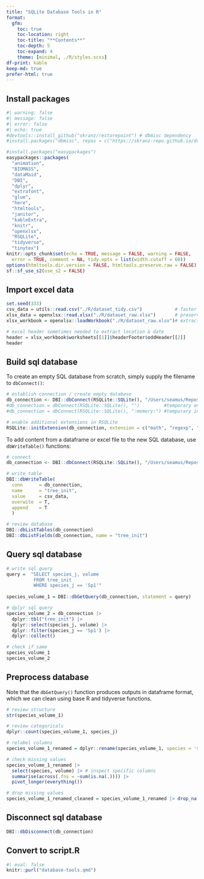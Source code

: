 ```yaml
---
title: "SQLite Database Tools in R"
format: 
  gfm:
    toc: true
    toc-location: right
    toc-title: "**Contents**"
    toc-depth: 5
    toc-expand: 4
    theme: [minimal, ./R/styles.scss]
df-print: kable
keep-md: true
prefer-html: true
---
```


## Install packages

```r
#| warning: false
#| message: false
#| error: false
#| echo: true
#devtools::install_github("skranz/restorepoint") # dbmisc dependency
#install.packages("dbmisc", repos = c("https://skranz-repo.github.io/drat/")) # dbmisc package

#install.packages("easypackages")
easypackages::packages(
  "animation",
  "BIOMASS",
  "dataMaid",
  "DBI",
  "dplyr",
  "extrafont",
  "glue",
  "here",
  "htmltools",
  "janitor",
  "kableExtra",
  "knitr",
  "openxlsx",
  "RSQLite",
  "tidyverse",
  "tinytex")
knitr::opts_chunk$set(echo = TRUE, message = FALSE, warning = FALSE,
  error = TRUE, comment = NA, tidy.opts = list(width.cutoff = 60)) 
options(htmltools.dir.version = FALSE, htmltools.preserve.raw = FALSE)
sf::sf_use_s2(use_s2 = FALSE)
```

## Import excel data

```r
set.seed(333)
csv_data = utils::read.csv("./R/dataset_tidy.csv")            # faster execution
xlsx_data = openxlsx::read.xlsx("./R/dataset_raw.xlsx")       # preserves naming & header data
xlsx_workbook = openxlsx::loadWorkbook("./R/dataset_raw.xlsx")# extract tab/sheet from workbook

# excel header sometimes needed to extract location & date 
header = xlsx_workbook$worksheets[[1]]$headerFooter$oddHeader[[2]]
header
```

## Build sql database

To create an empty SQL database from scratch, simply supply the filename to `dbConnect()`:

```r
# establish connection / create empty database
db_connection <- DBI::dbConnect(RSQLite::SQLite(), "/Users/seamus/Repos/database-tools/R/database.db")
#db_connection = dbConnect(RSQLite::SQLite(), "")         #temporary on-disk database
#db_connection = dbConnect(RSQLite::SQLite(), ":memory:") #temporary in-memory database

# enable additional extensions in RSQLite
RSQLite::initExtension(db_connection, extension = c("math", "regexp", "series", "csv", "uuid"))
```

To add content from a dataframe or excel file to the new SQL database, use `dbWriteTable()` functions: 

```r
# connect
db_connection <- DBI::dbConnect(RSQLite::SQLite(), "/Users/seamus/Repos/database-tools/R/database.db")

# write table
DBI::dbWriteTable(
  conn      = db_connection, 
  name      = "tree_init", 
  value     = csv_data, 
  overwite  = T, 
  append    = T
  )

# review database
DBI::dbListTables(db_connection)
DBI::dbListFields(db_connection, name = "tree_init")
```

## Query sql database

```r
# write sql query
query =  "SELECT species_j, volume
          FROM tree_init
          WHERE species_j == 'Sp1'"
        
species_volume_1 = DBI::dbGetQuery(db_connection, statement = query)

# dplyr sql query
species_volume_2 = db_connection |>
  dplyr::tbl("tree_init") |>
  dplyr::select(species_j, volume) |>
  dplyr::filter(species_j == 'Sp1') |>
  dplyr::collect()

# check if same
species_volume_1
species_volume_2
```
## Preprocess database

Note that the `dbGetQuery()` function produces outputs in dataframe format, which we can clean using base R and tidyverse functions.

```r
# review structure
str(species_volume_1)

# review categoricals 
dplyr::count(species_volume_1, species_j)

# relabel columns
species_volume_1_renamed = dplyr::rename(species_volume_1, species = 'species_j')

# check missing values
species_volume_1_renamed |>
  select(species, volume) |> # inspect specific columns
  summarise(across(.fns = ~sum(is.na(.)))) |>
  pivot_longer(everything())

# drop missing values
species_volume_1_renamed_cleaned = species_volume_1_renamed |> drop_na()
```

## Disconnect sql database

```r
DBI::dbDisconnect(db_connection)
```

 
## Convert to script.R

```r
#| eval: false
knitr::purl("database-tools.qmd")
```
